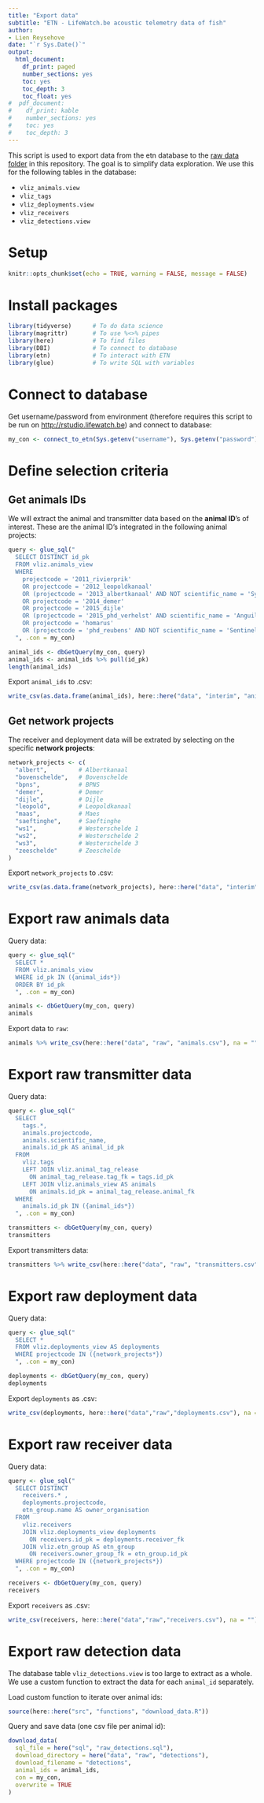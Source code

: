 ```yaml
---
title: "Export data"
subtitle: "ETN - LifeWatch.be acoustic telemetry data of fish"
author:
- Lien Reysehove
date: "`r Sys.Date()`"
output:
  html_document:
    df_print: paged
    number_sections: yes
    toc: yes
    toc_depth: 3
    toc_float: yes
#  pdf_document:
#    df_print: kable
#    number_sections: yes
#    toc: yes
#    toc_depth: 3
---
```


This script is used to export data from the etn database to the [raw data folder](https://github.com/inbo/etn-occurrences/tree/master/data/raw) in this repository. The goal is to simplify data exploration. We use this for the following tables in the database:

- `vliz_animals.view`
- `vliz_tags`
- `vliz_deployments.view`
- `vliz_receivers`
- `vliz_detections.view`

# Setup 

```r
knitr::opts_chunk$set(echo = TRUE, warning = FALSE, message = FALSE)
```

# Install packages

```r
library(tidyverse)      # To do data science
library(magrittr)       # To use %<>% pipes
library(here)           # To find files
library(DBI)            # To connect to database
library(etn)            # To interact with ETN
library(glue)           # To write SQL with variables
```

# Connect to database

Get username/password from environment (therefore requires this script to be run on <http://rstudio.lifewatch.be>) and connect to database:

```r
my_con <- connect_to_etn(Sys.getenv("username"), Sys.getenv("password"))
```

# Define selection criteria

## Get animals IDs

We will extract the animal and transmitter data based on the **animal ID**'s of interest. These are the animal ID's integrated in the following animal projects:

```r
query <- glue_sql("
  SELECT DISTINCT id_pk
  FROM vliz.animals_view
  WHERE 
    projectcode = '2011_rivierprik'
    OR projectcode = '2012_leopoldkanaal'
    OR (projectcode = '2013_albertkanaal' AND NOT scientific_name = 'Sync tag')
    OR projectcode = '2014_demer'
    OR projectcode = '2015_dijle'
    OR (projectcode = '2015_phd_verhelst' AND scientific_name = 'Anguilla anguilla')
    OR projectcode = 'homarus'
    OR (projectcode = 'phd_reubens' AND NOT scientific_name = 'Sentinel')
  ", .con = my_con)

animal_ids <- dbGetQuery(my_con, query)
animal_ids <- animal_ids %>% pull(id_pk)
length(animal_ids)
```

Export `animal_ids` to .csv:

```r
write_csv(as.data.frame(animal_ids), here::here("data", "interim", "animal_ids.csv"), col_names = FALSE)
```

## Get network projects

The receiver and deployment data will be extrated by selecting on the specific **network projects**:

```r
network_projects <- c(
  "albert",         # Albertkanaal
  "bovenschelde",   # Bovenschelde
  "bpns",           # BPNS
  "demer",          # Demer
  "dijle",          # Dijle
  "leopold",        # Leopoldkanaal
  "maas",           # Maes
  "saeftinghe",     # Saeftinghe
  "ws1",            # Westerschelde 1
  "ws2",            # Westerschelde 2
  "ws3",            # Westerschelde 3
  "zeeschelde"      # Zeeschelde
)
```

Export `network_projects` to .csv:

```r
write_csv(as.data.frame(network_projects), here::here("data", "interim", "network_projects.csv"), col_names = FALSE)
```

# Export raw animals data

Query data:

```r
query <- glue_sql("
  SELECT *
  FROM vliz.animals_view
  WHERE id_pk IN ({animal_ids*})
  ORDER BY id_pk
  ", .con = my_con)

animals <- dbGetQuery(my_con, query)
animals
```

Export data to `raw`:

```r
animals %>% write_csv(here::here("data", "raw", "animals.csv"), na = "")
```

# Export raw transmitter data

Query data:

```r
query <- glue_sql("
  SELECT
    tags.*,
    animals.projectcode,
    animals.scientific_name,
    animals.id_pk AS animal_id_pk
  FROM
    vliz.tags
    LEFT JOIN vliz.animal_tag_release
      ON animal_tag_release.tag_fk = tags.id_pk
    LEFT JOIN vliz.animals_view AS animals
      ON animals.id_pk = animal_tag_release.animal_fk
  WHERE
    animals.id_pk IN ({animal_ids*})
  ", .con = my_con)

transmitters <- dbGetQuery(my_con, query)
transmitters
```

Export transmitters data:

```r
transmitters %>% write_csv(here::here("data", "raw", "transmitters.csv"), na = "")
```

# Export raw deployment data

Query data:

```r
query <- glue_sql("
  SELECT *
  FROM vliz.deployments_view AS deployments
  WHERE projectcode IN ({network_projects*})
  ", .con = my_con)

deployments <- dbGetQuery(my_con, query)
deployments
```

Export `deployments` as .csv:

```r
write_csv(deployments, here::here("data","raw","deployments.csv"), na = "")
```

# Export raw receiver data

Query data:

```r
query <- glue_sql("
  SELECT DISTINCT 
    receivers.* ,
    deployments.projectcode,
    etn_group.name AS owner_organisation
  FROM
    vliz.receivers
    JOIN vliz.deployments_view deployments
      ON receivers.id_pk = deployments.receiver_fk
    JOIN vliz.etn_group AS etn_group
      ON receivers.owner_group_fk = etn_group.id_pk
  WHERE projectcode IN ({network_projects*})
  ", .con = my_con)

receivers <- dbGetQuery(my_con, query)
receivers
```

Export `receivers` as .csv:

```r
write_csv(receivers, here::here("data","raw","receivers.csv"), na = "")
```

# Export raw detection data

The database table `vliz_detections.view` is too large to extract as a whole. We use a custom function to extract the data for each `animal_id` separately.  

Load custom function to iterate over animal ids:

```r
source(here::here("src", "functions", "download_data.R"))
```

Query and save data (one csv file per animal id):

```r
download_data(
  sql_file = here("sql", "raw_detections.sql"),
  download_directory = here("data", "raw", "detections"),
  download_filename = "detections",
  animal_ids = animal_ids,
  con = my_con,
  overwrite = TRUE
)
```
